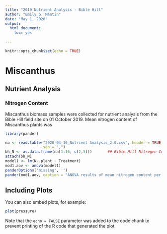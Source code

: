 ```yaml
---
title: "2019 Nutrient Analysis - Bible Hill"
author: "Emily G. Mantin"
date: "May 1, 2020"
output:
  html_document:
    toc: yes
    
---
```


```r
knitr::opts_chunk$set(echo = TRUE)
```

# Miscanthus 

## Nutrient Analysis

### Nitrogen Content

Miscanthus biomass samples were collected for nutrient analysis from the Bible Hill field site on 01 October 2019.  Mean nitrogen content of Miscanthus plants was 


```r
library(pander)

na <- read.table("2020-04-16_Nutrient Analysis_2.0.csv", header = TRUE,
                 sep = ",")
bh_N <- as.data.frame(na[1:16, c(2,5)])       ## Bible Hill Nitrogen Content
attach(bh_N)
model1 <- lm(N..plant ~ Treatment)
mod1.aov <- anova(model1)
panderOptions('missing', '')
pander(mod1.aov, caption = "ANOVA results of mean nitrogen content per plant (g N plant^-1^) in Miscanthus biomass collected on 01 October 2019 from Bible Hill, NS.")

```



## Including Plots

You can also embed plots, for example:

```r
plot(pressure)
```

Note that the `echo = FALSE` parameter was added to the code chunk to prevent printing of the R code that generated the plot.
